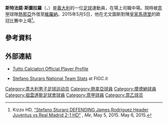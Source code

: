 {{noteTA
|G1=football
|G2=意甲
|1=zh-hans:斯图拉罗; zh-hk:史杜拉洛; zh-hant:斯圖拉羅;
}}

{{Infobox football biography
| name = 斯特法諾·史杜拉洛<br />Stefano Sturaro
 | image              = 
 | image_size         = 
 | caption            = 
| fullname = Stefano Sturaro
| birth_date = {{birth date and age|1993|3|9|df=y}}
| birth_place = [[意大利|意大利]][[聖雷莫|聖雷莫]]
| height = 1.81 m<ref name="Bio" >{{cite web|url=http://www.juventus.com/it/squadre/prima-squadra/centrocampisti/stefano-sturaro/index.php|title=Stefano Sturaro|publisher=juventus.com|accessdate=24 February 2016|archive-date=2018-08-07|archive-url=https://web.archive.org/web/20180807033414/http://www.juventus.com/it/squadre/prima-squadra/centrocampisti/stefano-sturaro/index.php|dead-url=no}}</ref>
| currentclub = [[維羅納足球俱樂部|維羅納]] ([[熱那亞板球與足球俱樂部|熱那亞]]外借)
| clubnumber = 33
| position = [[中場|中場]]
| youthyears1 = | youthclubs1 = U. Sanremo
| youthyears2 = 2008–2012 | youthclubs2   = [[熱那亞板球與足球俱樂部|熱那亞]]
| years1 = 2012–2014 | clubs1   = [[熱那亞板球與足球俱樂部|熱那亞]]          | caps1   = 16 | goals1   = 1
| years2 = 2012–2013 | clubs2   = → [[摩德纳足球俱乐部|摩德納]] (外借) | caps2   = 8  | goals2   = 0
| years3 = 2014–2019 | clubs3   = [[尤文圖斯足球俱樂部|尤文圖斯]]      | caps3   = 64 | goals3   = 3
| years4 = 2014–2015 | clubs4   = → [[熱那亞板球與足球俱樂部|熱那亞]] (外借) | caps4   = 13 | goals4   = 0
| years5 = 2018–2019 | clubs5   = → [[葡萄牙士砵亭俱樂部|士砵亭]] (外借) | caps5  = 0 | goals5   = 0
| years6 = 2019      | clubs6   = → [[熱那亞板球與足球俱樂部|熱那亞]] (外借) | caps6   = 0 | goals6   = 0
| years7 = 2019–     | clubs7   = [[熱那亞板球與足球俱樂部|熱那亞]]          | caps7   = 27 | goals7   = 3
| years8 = 2021–      | clubs8   = → [[維羅納足球俱樂部|維羅納]] (外借) | caps8   = 3 | goals8   = 0
| nationalyears1 = 2011      | nationalteam1 = 意大利U18 | nationalcaps1 = 4 | nationalgoals1 = 1
| nationalyears2 = 2011–2012 | nationalteam2 = 意大利U19 | nationalcaps2 = 6 | nationalgoals2 = 0
| nationalyears3 = 2014–2015 | nationalteam3 = [[義大利21歲以下國家足球隊|意大利U21]] | nationalcaps3 = 6 | nationalgoals3 = 1
| nationalyears4 = 2016–     | nationalteam4 = [[意大利國家足球隊|意大利]]              | nationalcaps4 = 4 | nationalgoals4 = 0
| pcupdate = 3 March 2021
| ntupdate = 2 July 2016
}}

'''斯特法諾·斯圖拉羅'''（{{lang-it|Stefano Sturaro}}，{{bd|1993年|3月9日}}）是[[義大利|義大利]]的一位[[足球|足球]]運動員，在場上司職中場。現時被[[義大利足球甲級聯賽|意甲]]球隊[[熱那亞板球與足球俱樂部|熱那亞]]外借至[[維羅納足球俱樂部|維羅納]]。2015年5月5日，他在尤文圖斯對陣[[皇家馬德里|皇家馬德里]]的歐冠比賽中上場<ref>Kizzo HD, [https://www.youtube.com/watch?v=h_uxpzNFIoA "Stefano Sturaro DEFENDING James Rodriguez Header Juventus vs Real Madrid 2-1 HD"] {{Wayback|url=https://www.youtube.com/watch?v=h_uxpzNFIoA |date=20151229205338 }}, ''Me'', May 5, 2015. May 6, 2015.</ref>。

==參考資料==
{{reflist}}

==外部連結==
*{{it icon}} [http://www.tuttocalciatori.net/Sturaro_Stefano Tutto Calciatori Official Player Profile] {{Wayback|url=http://www.tuttocalciatori.net/Sturaro_Stefano |date=20150908185022 }}
*{{it icon}} [https://web.archive.org/web/20131212135615/http://www.figc.it/nazionali/DettaglioConvocato?codiceConvocato=3605&squadra=9 Stefano Sturaro National Team Stats] at FIGC.it

{{熱拿亞球員名單}}
{{2016年歐洲國家盃意大利參賽名單}}

{{DEFAULTSORT:Sturaro, Stefano}}
[[Category:意大利男子足球运动员|Category:意大利男子足球运动员]]
[[Category:熱拿亞球員|Category:熱拿亞球員]]
[[Category:摩德納球員|Category:摩德納球員]]
[[Category:祖雲達斯足球會球員|Category:祖雲達斯足球會球員]]
[[Category:意甲球員|Category:意甲球員]]
[[Category:意乙球员|Category:意乙球员]]